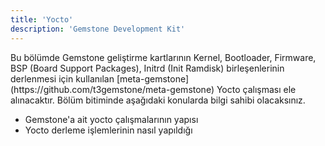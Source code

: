 ```yaml
---
title: 'Yocto'
description: 'Gemstone Development Kit'
---
```


<Note>
Bu bölümde Gemstone geliştirme kartlarının Kernel, Bootloader, Firmware, BSP (Board Support Packages),
Initrd (Init Ramdisk) birleşenlerinin derlenmesi için kullanılan 
[meta-gemstone](https://github.com/t3gemstone/meta-gemstone) Yocto çalışması ele alınacaktır.
</Note>

<Tip>
Bölüm bitiminde aşağıdaki konularda bilgi sahibi olacaksınız.

* Gemstone'a ait yocto çalışmalarının yapısı
* Yocto derleme işlemlerinin nasıl yapıldığı
</Tip>

